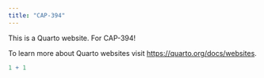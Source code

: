 ```yaml
---
title: "CAP-394"
---
```


This is a Quarto website. For CAP-394!

To learn more about Quarto websites visit <https://quarto.org/docs/websites>.

```r
1 + 1
```
